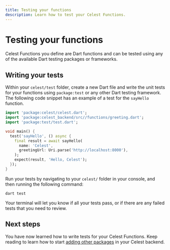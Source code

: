 ```yaml
---
title: Testing your functions
description: Learn how to test your Celest Functions.
---
```


# Testing your functions

Celest Functions you define are Dart functions and can be tested using any of the available Dart testing packages or frameworks.

## Writing your tests

Within your `celest/test` folder, create a new Dart file and write the unit tests for your functions using `package:test` or any other Dart testing framework. The following code snippet has an example of a test for the `sayHello` function.

```dart
import 'package:celest/celest.dart';
import 'package:celest_backend/src//functions/greeting.dart';
import 'package:test/test.dart';

void main() {
  test('sayHello', () async {
    final result = await sayHello(
      name: 'Celest',
      greetingUrl: Uri.parse('http://localhost:8000'),
    );
    expect(result, 'Hello, Celest');
  });
}
```

Run your tests by navigating to your `celest/` folder in your console, and then running the following command:

```shell
dart test
```

Your terminal will let you know if all your tests pass, or if there are any failed tests that you need to review.

## Next steps

You have now learned how to write tests for your Celest Functions. Keep reading to learn how to start 
[adding other packages](./packages.mdx) in your Celest backend.
